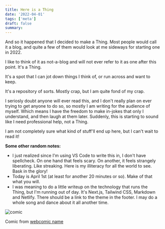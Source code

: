 ```yaml
---
title: Here is a Thing
date: '2022-04-01'
tags: ['meta']
draft: false
summary: 
---
```


And so it happened that I decided to make a Thing. Most people would call it a blog, and quite a few of them would look at me
sideways for starting one in 2022. 

I like to think of it as not-a-blog and will not ever refer to it as one after this point. It's a Thing.

It's a spot that I can jot down things I think of, or run across and want to keep. 

It's a repository of sorts. Mostly crap, but I am quite fond of my crap.

I seriosly doubt anyone will ever read this, and I don't really plan on ever trying to get anyone to do so, so mostly I am writing for the audience of myself. Which means I have the freedom to make in-jokes that only I understand, and then laugh at them later. Suddenly, this is starting to sound like I need professional help, not a Thing.

I am not completely sure what kind of stuff'll end up here, but I can't wait to read it!

**Some other random notes:**
- I just realized since I'm using VS Code to write this in, I don't have spellcheck. On one hand that feels scary. On another, it feels strangely liberating. Like streaking. Here is my illiteracy for all the world to see. Bask in the glory!
- Today is April 1st (at least for another 20 minutes or so). Make of that what you will.
- I was meaning to do a little writeup on the technology that runs the Thing, but I'm running out of day. It's Next.js, Tailwind CSS, Markdown and Netlify. There should be a link to the theme in the footer. I may do a whole song and dance about it all another time.

![comic](/static/images/comics/thing.png)

Comic from [webcomic name](https://webcomicname.com/)